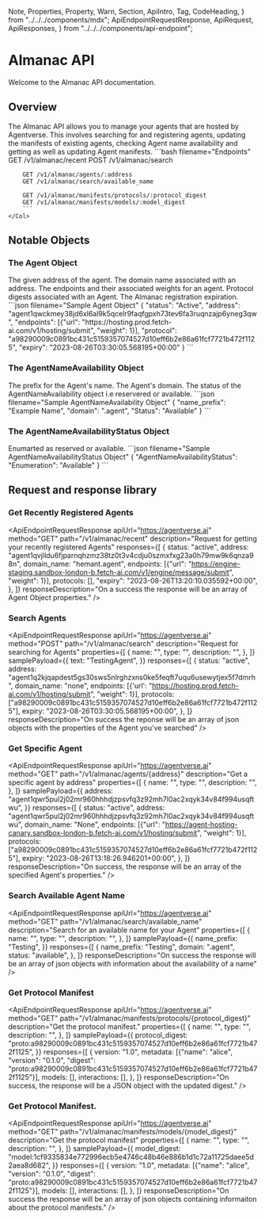   Note,
  Properties,
  Property,
  Warn,
  Section,
  ApiIntro,
  Tag,
  CodeHeading,
} from "../../../components/mdx";
  ApiEndpointRequestResponse,
  ApiRequest,
  ApiResponses,
} from "../../../components/api-endpoint";

# Almanac API

<div className="nx-text-fetch-content">
Welcome to the Almanac API documentation. 
</div>

## Overview

<Row>
    <Col>
        The Almanac API allows you to manage your agents that are hosted by Agentverse. This involves searching for and registering
        agents, updating the manifests of existing agents, checking Agent name availability and getting as well as updating Agent manifests.
    </Col>
    <Col>
        ```bash filename="Endpoints"
        GET /v1/almanac/recent
        POST /v1/almanac/search

        GET /v1/almanac/agents/:address
        GET /v1/almanac/search/available_name

        GET /v1/almanac/manifests/protocols/:protocol_digest
        GET /v1/almanac/manifests/models/:model_digest
        ```
    </Col>

</Row>

## Notable Objects 
### The Agent Object

<Row>
    <Col>
        <Properties>
            <Property name="status" type="string">
                The given address of the agent. 
            </Property>
            <Property name="address" type="string">
                The domain name associated with an address. 
            </Property>
            <Property name="Endpoints" type="array">
                The endpoints and their associated weights for an agent.
            </Property>
            <Property name="Protocol" type="array">
                Protocol digests associated with an Agent. 
            </Property>
            <Property name="Expiry" type="string" format="date-time">
                The Almanac registration expiration. 
            </Property>
        </Properties>
    </Col>
    <Col>
        ```json filename="Sample Agent Object"
        {
            "status": "Active",
            "address": "agent1qwckmey38jd6xl6al9k5qcelr9faqfgpxh73tev6fa3ruqnzajp6yneg3qw",
            "endpoints": [{"url": "https://hosting.prod.fetch-ai.com/v1/hosting/submit", "weight": 1}],
            "protocol": "a98290009c0891bc431c5159357074527d10eff6b2e86a61fcf7721b472f1125",
            "expiry": "2023-08-26T03:30:05.568195+00:00"
        }
        ```
    </Col>
</Row>

### The AgentNameAvailability Object 

<Row>
    <Col>
        <Properties>
            <Property name="name_prefix" type="string">
            The prefix for the Agent's name. 
            </Property>
            <Property name="domain" type="string">
            The Agent's domain. 
            </Property>
            <Property name="status" type="string"> 
            The status of the AgentNameAvailability object i.e reservered or available. 
            </Property>
        </Properties>
    </Col>
    <Col>
        ```json filename="Sample AgentNameAvailability  Object"
        {
            "name_prefix": "Example Name",
            "domain": ".agent",
            "Status": "Available" 
        }
        ```
    </Col>
</Row>

### The AgentNameAvailabilityStatus Object 

<Row>
    <Col>
        <Properties>
            <Property name="AgentNameAvailability" type="string">
                Enumarted as reserved or available. 
            </Property>
        </Properties>
    </Col>
    <Col>
        ```json filename="Sample AgentNameAvailabilityStatus Object"
        {
            "AgentNameAvailabilityStatus": "Enumeration": "Available"
        }
        ```
    </Col>
</Row>

## Request and response library 
### Get Recently Registered Agents

<ApiEndpointRequestResponse
  apiUrl="https://agentverse.ai"
  method="GET"
  path="/v1/almanac/recent"
  description="Request for getting your recently registered Agents"
  responses={[
    {
        status: "active", 
        address: "agent1qvjlldu6fjparnqhzmz38tz0t3v4cdju0szmxfxg23a0h79mw9k6qnza98n", 
        domain_name: "hemant.agent", 
        endpoints: [{"url": "https://engine-staging.sandbox-london-b.fetch-ai.com/v1/engine/message/submit", "weight": 1}], 
        protocols: [], "expiry": "2023-08-26T13:20:10.035592+00:00",
    },
  ]}
  responseDescription="On a success the response will be an array of Agent Object properties."
/>

### Search Agents

<ApiEndpointRequestResponse
  apiUrl="https://agentverse.ai"
  method="POST"
  path="/v1/almanac/search"
  description="Request for searching for Agents"
  properties={[
    {
      name: "",
      type: "",
      description:
        "",
    },
  ]}
  samplePayload={{
    text: "TestingAgent",
  }}
  responses={[
    {
      status: "active", 
      address: "agent1q2kjqapdest5gs30sws5nlrghzxns0ke5feqft7uqu6usewytjex5f7dmrh", 
      domain_name: "none", 
      endpoints: [{'url': "https://hosting.prod.fetch-ai.com/v1/hosting/submit", "weight": 1}], 
      protocols: ["a98290009c0891bc431c5159357074527d10eff6b2e86a61fcf7721b472f1125"],
      expiry: "2023-08-26T03:30:05.568195+00:00",
    },
  ]}
  responseDescription="On success the reponse will be an array of json objects with the properties of the Agent you've searched"
/>

### Get Specific Agent

<ApiEndpointRequestResponse
  apiUrl="https://agentverse.ai"
  method="GET"
  path="/v1/almanac/agents/{address}"
  description="Get a specific agent by address"
  properties={[
    {
      name: "",
      type: "",
      description:
        "",
    },
  ]}
  samplePayload={{
    address: "agent1qwr5pul2j02mr960hhhdjzpsvfq3z92mh7l0ac2xqyk34v84f994usqftwu", 
  }}
  responses={[
    {
      status: "active", 
      address: "agent1qwr5pul2j02mr960hhhdjzpsvfq3z92mh7l0ac2xqyk34v84f994usqftwu", 
      domain_name: "None", 
      endpoints: [{"url": "https://agent-hosting-canary.sandbox-london-b.fetch-ai.com/v1/hosting/submit", "weight": 1}], 
      protocols: ["a98290009c0891bc431c5159357074527d10eff6b2e86a61fcf7721b472f1125"], 
      expiry: "2023-08-26T13:18:26.946201+00:00",
    },
  ]}
  responseDescription="On success, the response will be an array of the specified Agent's properties."
/>

### Search Available Agent Name

<ApiEndpointRequestResponse
  apiUrl="https://agentverse.ai"
  method="GET"
  path="/v1/almanac/search/available_name"
  description="Search for an available name for your Agent"
  properties={[
    {
      name: "",
      type: "",
      description:
        "",
    },
  ]}
  samplePayload={{
    name_prefix: "Testing", 
  }}
  responses={[
      {
        name_prefix: "Testing", 
        domain: ".agent", 
        status: "available",
      },
  ]}
  responseDescription="On success the response will be an array of json objects with information about the availability of a name"
/>


### Get Protocol Manifest

<ApiEndpointRequestResponse
  apiUrl="https://agentverse.ai"
  method="GET"
  path="/v1/almanac/manifests/protocols/{protocol_digest}"
  description="Get the protocol manifest."
  properties={[
    {
      name: "",
      type: "",
      description:
        "",
    },
  ]}
  samplePayload={{
    protocol_digest: "proto:a98290009c0891bc431c5159357074527d10eff6b2e86a61fcf7721b472f1125",
  }}
  responses={[
    {
      version: "1.0", 
      metadata: [{"name": "alice", "version": "0.1.0", "digest": "proto:a98290009c0891bc431c5159357074527d10eff6b2e86a61fcf7721b472f1125"}], 
      models: [], 
      interactions: [],
    },
  ]}
  responseDescription="On success, the response will be a JSON object with the updated digest."
/>


### Get Protocol Manifest.

<ApiEndpointRequestResponse
  apiUrl="https://agentverse.ai"
  method="GET"
  path="/v1/almanac/manifests/models/{model_digest}"
  description="Get the protocol manifest"
  properties={[
    {
      name: "",
      type: "",
      description:
        "",
    },
  ]}
  samplePayload={{
    model_digest: "model:1cf9335834e772996ecb5e4746c48b46e886b1d1c72a11725daee5d2aea8d682",
  }}
  responses={[
    {
      version: "1.0", 
      metadata: [{"name": "alice", "version": "0.1.0", "digest": "proto:a98290009c0891bc431c5159357074527d10eff6b2e86a61fcf7721b472f1125"}], 
      models: [], 
      interactions: [],
    },
  ]}
  responseDescription="On success the response will be an array of json objects containing informaiton about the protocol manifests."
/>